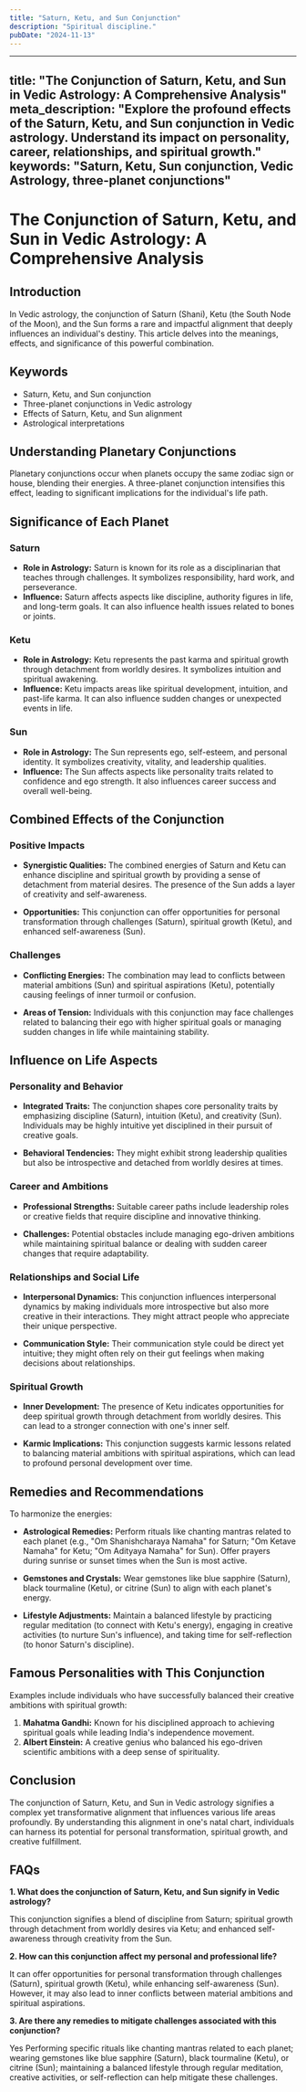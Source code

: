 ```yaml
---
title: "Saturn, Ketu, and Sun Conjunction"
description: "Spiritual discipline."
pubDate: "2024-11-13"
---
```


--- 
title: "The Conjunction of Saturn, Ketu, and Sun in Vedic Astrology: A Comprehensive Analysis"
meta_description: "Explore the profound effects of the Saturn, Ketu, and Sun conjunction in Vedic astrology. Understand its impact on personality, career, relationships, and spiritual growth."
keywords: "Saturn, Ketu, Sun conjunction, Vedic Astrology, three-planet conjunctions"
---

# The Conjunction of Saturn, Ketu, and Sun in Vedic Astrology: A Comprehensive Analysis

## Introduction

In Vedic astrology, the conjunction of Saturn (Shani), Ketu (the South Node of the Moon), and the Sun forms a rare and impactful alignment that deeply influences an individual's destiny. This article delves into the meanings, effects, and significance of this powerful combination.

## Keywords

- Saturn, Ketu, and Sun conjunction
- Three-planet conjunctions in Vedic astrology
- Effects of Saturn, Ketu, and Sun alignment
- Astrological interpretations

## Understanding Planetary Conjunctions

Planetary conjunctions occur when planets occupy the same zodiac sign or house, blending their energies. A three-planet conjunction intensifies this effect, leading to significant implications for the individual's life path.

## Significance of Each Planet

### Saturn

- **Role in Astrology:** Saturn is known for its role as a disciplinarian that teaches through challenges. It symbolizes responsibility, hard work, and perseverance.
- **Influence:** Saturn affects aspects like discipline, authority figures in life, and long-term goals. It can also influence health issues related to bones or joints.

### Ketu

- **Role in Astrology:** Ketu represents the past karma and spiritual growth through detachment from worldly desires. It symbolizes intuition and spiritual awakening.
- **Influence:** Ketu impacts areas like spiritual development, intuition, and past-life karma. It can also influence sudden changes or unexpected events in life.

### Sun

- **Role in Astrology:** The Sun represents ego, self-esteem, and personal identity. It symbolizes creativity, vitality, and leadership qualities.
- **Influence:** The Sun affects aspects like personality traits related to confidence and ego strength. It also influences career success and overall well-being.

## Combined Effects of the Conjunction

### Positive Impacts

- **Synergistic Qualities:** The combined energies of Saturn and Ketu can enhance discipline and spiritual growth by providing a sense of detachment from material desires. The presence of the Sun adds a layer of creativity and self-awareness.
  
- **Opportunities:** This conjunction can offer opportunities for personal transformation through challenges (Saturn), spiritual growth (Ketu), and enhanced self-awareness (Sun).

### Challenges

- **Conflicting Energies:** The combination may lead to conflicts between material ambitions (Sun) and spiritual aspirations (Ketu), potentially causing feelings of inner turmoil or confusion.
  
- **Areas of Tension:** Individuals with this conjunction may face challenges related to balancing their ego with higher spiritual goals or managing sudden changes in life while maintaining stability.

## Influence on Life Aspects

### Personality and Behavior

- **Integrated Traits:** The conjunction shapes core personality traits by emphasizing discipline (Saturn), intuition (Ketu), and creativity (Sun). Individuals may be highly intuitive yet disciplined in their pursuit of creative goals.

- **Behavioral Tendencies:** They might exhibit strong leadership qualities but also be introspective and detached from worldly desires at times.

### Career and Ambitions

- **Professional Strengths:** Suitable career paths include leadership roles or creative fields that require discipline and innovative thinking.
  
- **Challenges:** Potential obstacles include managing ego-driven ambitions while maintaining spiritual balance or dealing with sudden career changes that require adaptability.

### Relationships and Social Life

- **Interpersonal Dynamics:** This conjunction influences interpersonal dynamics by making individuals more introspective but also more creative in their interactions. They might attract people who appreciate their unique perspective.
  
- **Communication Style:** Their communication style could be direct yet intuitive; they might often rely on their gut feelings when making decisions about relationships.

### Spiritual Growth

- **Inner Development:** The presence of Ketu indicates opportunities for deep spiritual growth through detachment from worldly desires. This can lead to a stronger connection with one's inner self.
  
- **Karmic Implications:** This conjunction suggests karmic lessons related to balancing material ambitions with spiritual aspirations, which can lead to profound personal development over time.

## Remedies and Recommendations

To harmonize the energies:

- **Astrological Remedies:** Perform rituals like chanting mantras related to each planet (e.g., "Om Shanishcharaya Namaha" for Saturn; "Om Ketave Namaha" for Ketu; "Om Adityaya Namaha" for Sun). Offer prayers during sunrise or sunset times when the Sun is most active.
  
- **Gemstones and Crystals:** Wear gemstones like blue sapphire (Saturn), black tourmaline (Ketu), or citrine (Sun) to align with each planet's energy.
  
- **Lifestyle Adjustments:** Maintain a balanced lifestyle by practicing regular meditation (to connect with Ketu's energy), engaging in creative activities (to nurture Sun's influence), and taking time for self-reflection (to honor Saturn's discipline).

## Famous Personalities with This Conjunction

Examples include individuals who have successfully balanced their creative ambitions with spiritual growth:

1. **Mahatma Gandhi:** Known for his disciplined approach to achieving spiritual goals while leading India's independence movement.
2. **Albert Einstein:** A creative genius who balanced his ego-driven scientific ambitions with a deep sense of spirituality.

## Conclusion

The conjunction of Saturn, Ketu, and Sun in Vedic astrology signifies a complex yet transformative alignment that influences various life areas profoundly. By understanding this alignment in one's natal chart, individuals can harness its potential for personal transformation, spiritual growth, and creative fulfillment.

## FAQs

**1. What does the conjunction of Saturn, Ketu, and Sun signify in Vedic astrology?**

This conjunction signifies a blend of discipline from Saturn; spiritual growth through detachment from worldly desires via Ketu; and enhanced self-awareness through creativity from the Sun.

**2. How can this conjunction affect my personal and professional life?**

It can offer opportunities for personal transformation through challenges (Saturn), spiritual growth (Ketu), while enhancing self-awareness (Sun). However, it may also lead to inner conflicts between material ambitions and spiritual aspirations.

**3. Are there any remedies to mitigate challenges associated with this conjunction?**

Yes Performing specific rituals like chanting mantras related to each planet; wearing gemstones like blue sapphire (Saturn), black tourmaline (Ketu), or citrine (Sun); maintaining a balanced lifestyle through regular meditation, creative activities, or self-reflection can help mitigate these challenges.
